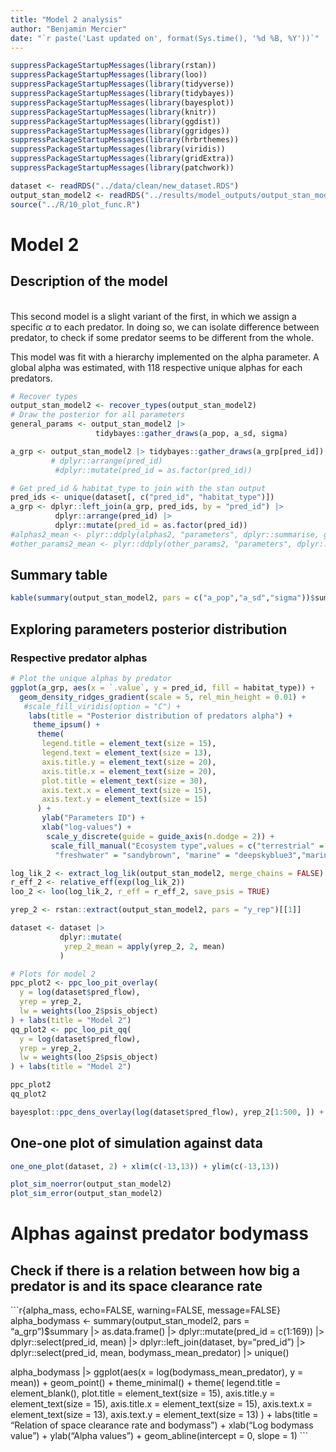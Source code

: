 ```yaml
---
title: "Model 2 analysis"
author: "Benjamin Mercier"
date: "`r paste('Last updated on', format(Sys.time(), '%d %B, %Y'))`"
---
```


<!-- Load nedeed libraries -->
```r
suppressPackageStartupMessages(library(rstan))
suppressPackageStartupMessages(library(loo))
suppressPackageStartupMessages(library(tidyverse))
suppressPackageStartupMessages(library(tidybayes))
suppressPackageStartupMessages(library(bayesplot))
suppressPackageStartupMessages(library(knitr))
suppressPackageStartupMessages(library(ggdist))
suppressPackageStartupMessages(library(ggridges))
suppressPackageStartupMessages(library(hrbrthemes))
suppressPackageStartupMessages(library(viridis))
suppressPackageStartupMessages(library(gridExtra))
suppressPackageStartupMessages(library(patchwork))
```
<!-- Load the data --> 
```r
dataset <- readRDS("../data/clean/new_dataset.RDS")
output_stan_model2 <- readRDS("../results/model_outputs/output_stan_model2.RDS")
source("../R/10_plot_func.R")
```

# Model 2
## Description of the model
<br>
This second model is a slight variant of the first, in which we assign a specific $\alpha$ to each predator. In doing so, we can isolate difference between predator, to check if some predator seems to be different from the whole.
<!-- Model equation -->
\begin{align}
F_{ij}^{real} &= \alpha_{j} * B_i * \frac{B_j}{M_j}
\end{align}

This model was fit with a hierarchy implemented on the alpha parameter. A global alpha was estimated, with 118 respective unique alphas for each predators.

```r
# Recover types
output_stan_model2 <- recover_types(output_stan_model2)
# Draw the posterior for all parameters
general_params <- output_stan_model2 |>
                   tidybayes::gather_draws(a_pop, a_sd, sigma)

a_grp <- output_stan_model2 |> tidybayes::gather_draws(a_grp[pred_id])
         # dplyr::arrange(pred_id)
          #dplyr::mutate(pred_id = as.factor(pred_id))

# Get pred_id & habitat_type to join with the stan output
pred_ids <- unique(dataset[, c("pred_id", "habitat_type")])
a_grp <- dplyr::left_join(a_grp, pred_ids, by = "pred_id") |>
          dplyr::arrange(pred_id) |>
          dplyr::mutate(pred_id = as.factor(pred_id))
#alphas2_mean <- plyr::ddply(alphas2, "parameters", dplyr::summarise, grp.mean = mean(value))
#other_params2_mean <- plyr::ddply(other_params2, "parameters", dplyr::summarise, grp.mean = mean(value)) |> dplyr::filter(!parameters %in% c("lp__"))
```

## Summary table
```r
kable(summary(output_stan_model2, pars = c("a_pop","a_sd","sigma"))$summary, caption = "Summary table model 2")
```

## Exploring parameters posterior distribution
### Respective predator alphas
```r
# Plot the unique alphas by predator
ggplot(a_grp, aes(x = `.value`, y = pred_id, fill = habitat_type)) +
  geom_density_ridges_gradient(scale = 5, rel_min_height = 0.01) +
   #scale_fill_viridis(option = "C") +
    labs(title = "Posterior distribution of predators alpha") +
     theme_ipsum() +
      theme(
       legend.title = element_text(size = 15),
       legend.text = element_text(size = 13),
       axis.title.y = element_text(size = 20),
       axis.title.x = element_text(size = 20),
       plot.title = element_text(size = 30),
       axis.text.x = element_text(size = 15),
       axis.text.y = element_text(size = 15)
      ) +
       ylab("Parameters ID") +
       xlab("log-values") +
        scale_y_discrete(guide = guide_axis(n.dodge = 2)) +
         scale_fill_manual("Ecosystem type",values = c("terrestrial" = "olivedrab",
          "freshwater" = "sandybrown", "marine" = "deepskyblue3","marine_freshwater" = "slateblue4")) 

```

```r
log_lik_2 <- extract_log_lik(output_stan_model2, merge_chains = FALSE)
r_eff_2 <- relative_eff(exp(log_lik_2))
loo_2 <- loo(log_lik_2, r_eff = r_eff_2, save_psis = TRUE)
```

```r
yrep_2 <- rstan::extract(output_stan_model2, pars = "y_rep")[[1]]

dataset <- dataset |>
           dplyr::mutate(
            yrep_2_mean = apply(yrep_2, 2, mean)
           )
```

```r
# Plots for model 2
ppc_plot2 <- ppc_loo_pit_overlay(
  y = log(dataset$pred_flow),
  yrep = yrep_2,
  lw = weights(loo_2$psis_object)
) + labs(title = "Model 2")
qq_plot2 <- ppc_loo_pit_qq(
  y = log(dataset$pred_flow),
  yrep = yrep_2,
  lw = weights(loo_2$psis_object)
) + labs(title = "Model 2")
```

```r
ppc_plot2
qq_plot2
```

```r
bayesplot::ppc_dens_overlay(log(dataset$pred_flow), yrep_2[1:500, ]) + labs(title = "Model 2")
```


## One-one plot of simulation against data
```r
one_one_plot(dataset, 2) + xlim(c(-13,13)) + ylim(c(-13,13))
```

```r
plot_sim_noerror(output_stan_model2)
plot_sim_error(output_stan_model2)
```

# Alphas against predator bodymass
## Check if there is a relation between how big a predator is and its space clearance rate
```r{alpha_mass, echo=FALSE, warning=FALSE, message=FALSE}
alpha_bodymass <- summary(output_stan_model2, pars = "a_grp")$summary |>
                    as.data.frame() |>
                    dplyr::mutate(pred_id = c(1:169)) |>
                    dplyr::select(pred_id, mean) |>
                    dplyr::left_join(dataset, by="pred_id") |>
                    dplyr::select(pred_id, mean, bodymass_mean_predator) |>
                    unique()

alpha_bodymass |>
ggplot(aes(x = log(bodymass_mean_predator), y = mean)) +
        geom_point() +
        theme_minimal() +
        theme(
         legend.title = element_blank(),
         plot.title = element_text(size = 15),
         axis.title.y = element_text(size = 15),
         axis.title.x = element_text(size = 15),
         axis.text.x = element_text(size = 13),
         axis.text.y = element_text(size = 13)
        ) +
        labs(title = "Relation of space clearance rate and bodymass") +
        xlab("Log bodymass value") +
        ylab("Alpha values") +
        geom_abline(intercept = 0, slope = 1)
```